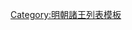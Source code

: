 {{ming|title=明朝鎮寧國諸王|ed=鎮寧國|head=[[弘治 (明朝)|弘治]]四年（[[1491年]]）封。|
{{ming/title}}
{{ming/list|鎮寧恭靖王|[[朱見瀷]]|朱祁鏞、庶三子|[[1491年]]—[[1522年]]|弘治四年封。[[嘉靖]]元年薨。}}
{{ming/list|鎮寧安懿王|[[朱祐檽]]|朱見瀷、嫡一子|[[1526年]]—[[1576年]]|嘉靖五年襲封。[[萬曆]]四年薨。}}
{{ming/list|鎮寧恭懿王|[[朱厚𰟕|朱厚{{僻字|𰟕|⿰火從}}]]|朱祐檽、庶一子|[[1581年]]—[[1595年]]|萬曆九年襲封。二十三年薨。}}
{{ming/list|鎮寧王|[[朱載埢]]|朱厚{{僻字|𰟕|⿰火從}}、一子|[[1595年]]後—？年|萬曆中襲封，薨。無子，除。}}
}}<noinclude>
[[Category:明朝諸王列表模板]]
</noinclude>